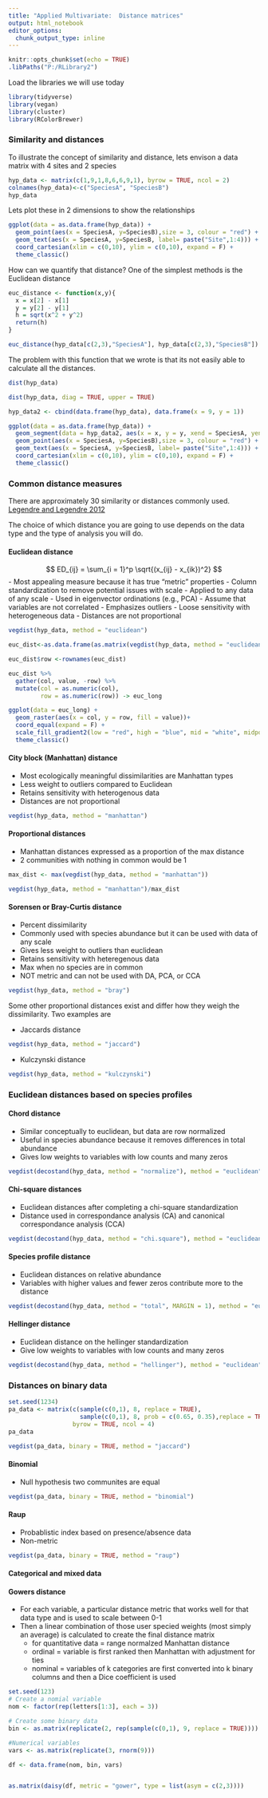 ---
title: "Applied Multivariate:  Distance matrices"
output: html_notebook
editor_options: 
  chunk_output_type: inline
---

```{r setup, include=FALSE}
knitr::opts_chunk$set(echo = TRUE)
.libPaths("P:/RLibrary2")
```

Load the libraries we will use today

```{r message = FALSE}
library(tidyverse)
library(vegan)
library(cluster)
library(RColorBrewer)
```

### Similarity and distances

To illustrate the concept of similarity and distance, lets envison a data matrix with 4 sites and 2 species

```{r}
hyp_data <- matrix(c(1,9,1,8,6,6,9,1), byrow = TRUE, ncol = 2)
colnames(hyp_data)<-c("SpeciesA", "SpeciesB")
hyp_data
```

Lets plot these in 2 dimensions to show the relationships

```{r}
ggplot(data = as.data.frame(hyp_data)) + 
  geom_point(aes(x = SpeciesA, y=SpeciesB),size = 3, colour = "red") +
  geom_text(aes(x = SpeciesA, y=SpeciesB, label= paste("Site",1:4))) +
  coord_cartesian(xlim = c(0,10), ylim = c(0,10), expand = F) +
  theme_classic()
```

How can we quantify that distance?  One of the simplest methods is the Euclidean distance

```{r}
euc_distance <- function(x,y){
  x = x[2] - x[1]
  y = y[2] - y[1]
  h = sqrt(x^2 + y^2)
  return(h)
}

euc_distance(hyp_data[c(2,3),"SpeciesA"], hyp_data[c(2,3),"SpeciesB"])
```

The problem with this function that we wrote is that its not easily able to calculate all the distances.

```{r}
dist(hyp_data)

dist(hyp_data, diag = TRUE, upper = TRUE)
```

```{r}
hyp_data2 <- cbind(data.frame(hyp_data), data.frame(x = 9, y = 1))

ggplot(data = as.data.frame(hyp_data)) + 
  geom_segment(data = hyp_data2, aes(x = x, y = y, xend = SpeciesA, yend = SpeciesB), linetype = "dashed") +
  geom_point(aes(x = SpeciesA, y=SpeciesB),size = 3, colour = "red") +
  geom_text(aes(x = SpeciesA, y=SpeciesB, label= paste("Site",1:4))) +
  coord_cartesian(xlim = c(0,10), ylim = c(0,10), expand = F) +
  theme_classic()
```

### Common distance measures 

There are approximately 30 similarity or distances commonly used. [Legendre and Legendre 2012](http://www.ievbras.ru/ecostat/Kiril/R/Biblio/Statistic/Legendre%20P.,%20Legendre%20L.%20Numerical%20ecology.pdf) 

The choice of which distance you are going to use depends on the data type and the type of analysis you will do. 

#### Euclidean distance

$$ ED_{ij} = \sum_{i = 1}^p \sqrt{(x_{ij} - x_{ik})^2} $$
- Most appealing measure because it has true "metric" properties
- Column standardization to remove potential issues with scale
- Applied to any data of any scale
- Used in eigenvector ordinations (e.g., PCA)
- Assume that variables are not correlated
- Emphasizes outliers 
- Loose sensitivity with heterogeneous data 
- Distances are not proportional 

```{r}
vegdist(hyp_data, method = "euclidean")
```

```{r}
euc_dist<-as.data.frame(as.matrix(vegdist(hyp_data, method = "euclidean", diag = TRUE, upper = TRUE)))

euc_dist$row <-rownames(euc_dist)

euc_dist %>% 
  gather(col, value, -row) %>% 
  mutate(col = as.numeric(col),
         row = as.numeric(row)) -> euc_long

ggplot(data = euc_long) + 
  geom_raster(aes(x = col, y = row, fill = value))+
  coord_equal(expand = F) +
  scale_fill_gradient2(low = "red", high = "blue", mid = "white", midpoint = 5) +
  theme_classic()

```

#### City block (Manhattan) distance

- Most ecologically meaningful dissimilarities are Manhattan types
- Less weight to outliers compared to Euclidean
- Retains sensitivity with heterogenous data
- Distances are not proportional 

```{r}
vegdist(hyp_data, method = "manhattan")
```

#### Proportional distances

- Manhattan distances expressed as a proportion of the max distance
- 2 communities with nothing in common would be 1

```{r}
max_dist <- max(vegdist(hyp_data, method = "manhattan"))

vegdist(hyp_data, method = "manhattan")/max_dist
```

#### Sorensen or Bray-Curtis distance

- Percent dissimilarity
- Commonly used with species abundance but it can be used with data of any scale
- Gives less weight to outliers than euclidean
- Retains sensitivity with heteregenous data
- Max when no species are in common
- NOT metric and can not be used with DA, PCA, or CCA

```{r}
vegdist(hyp_data, method = "bray")
```

Some other proportional distances exist and differ how they weigh the dissimilarity.  Two examples are 

- Jaccards distance

```{r}
vegdist(hyp_data, method = "jaccard")
```

- Kulczynski distance 

```{r}
vegdist(hyp_data, method = "kulczynski")
```

### Euclidean distances based on species profiles

#### Chord distance 

- Similar conceptually to euclidean, but data are row normalized
- Useful in species abundance because it removes differences in total abundance
- Gives low weights to variables with low counts and many zeros

```{r}
vegdist(decostand(hyp_data, method = "normalize"), method = "euclidean")
```

#### Chi-square distances

- Euclidean distances after completing a chi-square standardization
- Distance used in correspondance analysis (CA) and canonical correspondance analysis (CCA)


```{r}
vegdist(decostand(hyp_data, method = "chi.square"), method = "euclidean")
```

#### Species profile distance 

- Euclidean distances on relative abundance
- Variables with higher values and fewer zeros contribute more to the distance

```{r}

vegdist(decostand(hyp_data, method = "total", MARGIN = 1), method = "euclidean")
```

#### Hellinger distance

- Euclidean distance on the hellinger standardization
- Give low weights to variables with low counts and many zeros

```{r}
vegdist(decostand(hyp_data, method = "hellinger"), method = "euclidean")
```

### Distances on binary data

```{r}
set.seed(1234)
pa_data <- matrix(c(sample(c(0,1), 8, replace = TRUE),
                    sample(c(0,1), 8, prob = c(0.65, 0.35),replace = TRUE)),
                  byrow = TRUE, ncol = 4)
pa_data


```

```{r}
vegdist(pa_data, binary = TRUE, method = "jaccard")
```

#### Binomial

- Null hypothesis  two communites are equal

```{r}
vegdist(pa_data, binary = TRUE, method = "binomial")
```

#### Raup 
- Probablistic index based on presence/absence data
- Non-metric

```{r}
vegdist(pa_data, binary = TRUE, method = "raup")
```


#### Categorical and mixed data 

#### Gowers distance
- For each variable, a particular distance metric that works well for that data type and is used to scale between 0-1
- Then a linear combination of those user specied weights (most simply an average) is calculated to create the final distance matrix 
    - for quantitative data = range normalzed Manhattan distance
    - ordinal = variable is first ranked then Manhattan with adjustment for ties
    - nominal = variables of k categories are first converted into k binary columns and then a Dice coefficient is used
    
```{r}
set.seed(123)
# Create a nomial variable 
nom <- factor(rep(letters[1:3], each = 3))

# Create some binary data
bin <- as.matrix(replicate(2, rep(sample(c(0,1), 9, replace = TRUE))))

#Numerical variables
vars <- as.matrix(replicate(3, rnorm(9)))

df <- data.frame(nom, bin, vars)


as.matrix(daisy(df, metric = "gower", type = list(asym = c(2,3))))
```

